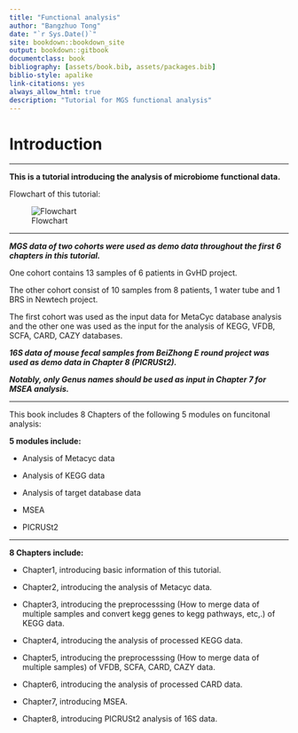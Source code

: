 ```yaml
--- 
title: "Functional analysis"
author: "Bangzhuo Tong"
date: "`r Sys.Date()`"
site: bookdown::bookdown_site
output: bookdown::gitbook
documentclass: book
bibliography: [assets/book.bib, assets/packages.bib]
biblio-style: apalike
link-citations: yes
always_allow_html: true
description: "Tutorial for MGS functional analysis"
---
```


# Introduction

---

**This is a tutorial introducing the analysis of microbiome functional data.**

Flowchart of this tutorial:  

![Flowchart](./flowcharts/FlowChart_index.jpg)  

---

_**MGS data of two cohorts were used as demo data throughout the first 6 chapters in this tutorial.**_  

One cohort contains 13 samples of 6 patients in GvHD project.  

The other cohort consist of 10 samples from 8 patients, 1 water tube and 1 BRS in Newtech project.  

The first cohort was used as the input data for MetaCyc database analysis and the other one was used as the input for the analysis of KEGG, VFDB, SCFA, CARD, CAZY databases.  

_**16S data of mouse fecal samples from BeiZhong E round project was used as demo data in Chapter 8 (PICRUSt2).**_  

_**Notably, only Genus names should be used as input in Chapter 7 for MSEA analysis.**_  

---

This book includes 8 Chapters of the following 5 modules on funcitonal analysis:  

**5 modules include:**  

- Analysis of Metacyc data  

- Analysis of KEGG data  

- Analysis of target database data  

- MSEA  

- PICRUSt2  

---

**8 Chapters include:**  

- Chapter1, introducing basic information of this tutorial.  

- Chapter2, introducing the analysis of Metacyc data.  

- Chapter3, introducing the preprocesssing (How to merge data of multiple samples and convert kegg genes to kegg pathways, etc,.) of KEGG data.  

- Chapter4, introducing the analysis of processed KEGG data.  

- Chapter5, introducing the preprocesssing (How to merge data of multiple samples) of VFDB, SCFA, CARD, CAZY data.  

- Chapter6, introducing the analysis of processed CARD data.  

- Chapter7, introducing MSEA.  

- Chapter8, introducing PICRUSt2 analysis of 16S data.  